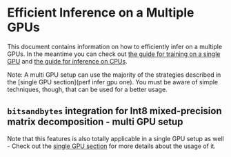 <!--Copyright 2022 The HuggingFace Team. All rights reserved.

Licensed under the Apache License, Version 2.0 (the "License"); you may not use this file except in compliance with
the License. You may obtain a copy of the License at

http://www.apache.org/licenses/LICENSE-2.0

Unless required by applicable law or agreed to in writing, software distributed under the License is distributed on
an "AS IS" BASIS, WITHOUT WARRANTIES OR CONDITIONS OF ANY KIND, either express or implied. See the License for the
-->

# Efficient Inference on a Multiple GPUs

This document contains information on how to efficiently infer on a multiple GPUs. In the meantime you can check out [the guide for training on a single GPU](perf_train_gpu_one) and [the guide for inference on CPUs](perf_infer_cpu).

<Tip>

 Note: A multi GPU setup can use the majority of the strategies described in the [single GPU section](perf infer gpu one). You must be aware of simple techniques, though, that can be used for a better usage.

</Tip>

## `bitsandbytes` integration for Int8 mixed-precision matrix decomposition - multi GPU setup

Note that this features is also totally applicable in a single GPU setup as well - Check out the [single GPU section](perf_infer_gpu_one) for more details about the usage of it.